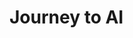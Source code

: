 
<Meta
  title="Widgets/Journey to AI/Widget"
  decorators={[storyWithTranslation(IBMLocale.EN)]}
/>

# Journey to AI

<Story id="widgets-journey-to-ai-components--default" />
